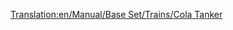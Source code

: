 [[Translation:en/Manual/Base Set/Trains/Cola Tanker]]
{{nl/Manual/Base Set/Trains/Wagons|Naam=Colatanker
|Afbeelding=[[File:en/Manual/Base Set/Trains/Colatanker.png]]
|NormaalKosten=£1,066 ($2,132)
|NormaalGewicht=24 / 49 t
|NormaalCapaciteit=25,000 litres of cola
|MonoKosten="
|MonoGewicht=24 / 54 t
|MonoCapaciteit=30,000 litres of cola
|MagKosten="
|MagGewicht=24 / 56 t
|MagCapaciteit=32,000 litres of cola
|Omschrijving=A rail tanker for transporting uncanned cola drink in the toyland cimate. 
}}
